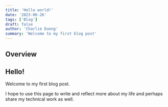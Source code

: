 ```yaml
---
title: 'Hello world!'
date: '2023-06-26'
tags: ['Blog']
draft: false
author: 'Charlie Duong'
summary: 'Welcome to my first blog post'
---
```


## Overview

<TOCInline toc={props.toc} exclude="Overview" toHeading={2} />

## Hello!

Welcome to my first blog post.

I hope to use this page to write and reflect more about my life and perhaps share my technical work as well.
